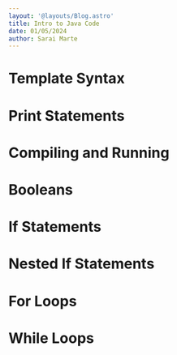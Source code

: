 ```yaml
---
layout: '@layouts/Blog.astro'
title: Intro to Java Code
date: 01/05/2024
author: Sarai Marte
---
```

# Template Syntax

# Print Statements

# Compiling and Running

# Booleans 

# If Statements

# Nested If Statements

# For Loops

# While Loops